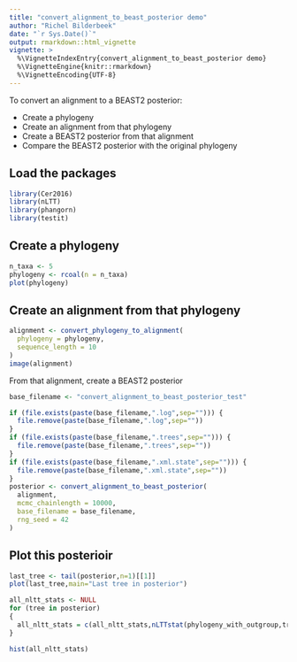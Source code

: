 ```yaml
---
title: "convert_alignment_to_beast_posterior demo"
author: "Richel Bilderbeek"
date: "`r Sys.Date()`"
output: rmarkdown::html_vignette
vignette: >
  %\VignetteIndexEntry{convert_alignment_to_beast_posterior demo}
  %\VignetteEngine{knitr::rmarkdown}
  %\VignetteEncoding{UTF-8}
---
```


To convert an alignment to a BEAST2 posterior:

 * Create a phylogeny
 * Create an alignment from that phylogeny
 * Create a BEAST2 posterior from that alignment
 * Compare the BEAST2 posterior with the original phylogeny

## Load the packages

```r
library(Cer2016)
library(nLTT)
library(phangorn)
library(testit)
```


## Create a phylogeny

```r
n_taxa <- 5
phylogeny <- rcoal(n = n_taxa)
plot(phylogeny)
```

## Create an alignment from that phylogeny

```r
alignment <- convert_phylogeny_to_alignment(
  phylogeny = phylogeny,
  sequence_length = 10
)
image(alignment)
```

From that alignment, create a BEAST2 posterior

```r
base_filename <- "convert_alignment_to_beast_posterior_test"

if (file.exists(paste(base_filename,".log",sep=""))) {
  file.remove(paste(base_filename,".log",sep=""))  
}
if (file.exists(paste(base_filename,".trees",sep=""))) {
  file.remove(paste(base_filename,".trees",sep=""))  
}
if (file.exists(paste(base_filename,".xml.state",sep=""))) {
  file.remove(paste(base_filename,".xml.state",sep=""))  
}
posterior <- convert_alignment_to_beast_posterior(
  alignment,
  mcmc_chainlength = 10000,
  base_filename = base_filename,
  rng_seed = 42
)
```

## Plot this posterioir

```r
last_tree <- tail(posterior,n=1)[[1]]
plot(last_tree,main="Last tree in posterior")

all_nltt_stats <- NULL
for (tree in posterior)
{
  all_nltt_stats = c(all_nltt_stats,nLTTstat(phylogeny_with_outgroup,tree))
}

hist(all_nltt_stats)
```
